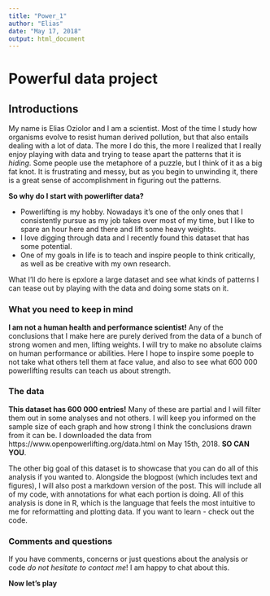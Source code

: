 ```yaml
---
title: "Power_1"
author: "Elias"
date: "May 17, 2018"
output: html_document
---
```


# __Powerful data project__ 

## Introductions

My name is Elias Oziolor and I am a scientist. Most of the time I study how organisms evolve to resist human derived pollution, but that also entails dealing with a lot of data. The more I do this, the more I realized that I really enjoy playing with data and trying to tease apart the patterns that it is _hiding_. Some people use the metaphore of a puzzle, but I think of it as a big fat knot. It is frustrating and messy, but as you begin to unwinding it, there is a great sense of accomplishment in figuring out the patterns.

__So why do I start with powerlifter data?__

* Powerlifting is my hobby. Nowadays it's one of the only ones that I consistently pursue as my job takes over most of my time, but I like to spare an hour here and there and lift some heavy weights. 
* I love digging through data and I recently found this dataset that has some potential.
* One of my goals in life is to teach and inspire people to think critically, as well as be creative with my own research.

What I'll do here is epxlore a large dataset and see what kinds of patterns I can tease out by playing with the data and doing some stats on it.

### What you need to keep in mind

__I am not a human health and performance scientist!__ Any of the conclusions that I make here are purely derived from the data of a bunch of strong women and men, lifting weights. I will try to make no absolute claims on human performance or abilities. Here I hope to inspire some poeple to not take what others tell them at face value, and also to see what 600 000 powerlifting results can teach us about strength.

### The data
__This dataset has 600 000 entries!__ Many of these are partial and I will filter them out in some analyses and not others. I will keep you informed on the sample size of each graph and how strong I think the conclusions drawn from it can be. I downloaded the data from https://www.openpowerlifting.org/data.html on May 15th, 2018. __SO CAN YOU__.

The other big goal of this dataset is to showcase that you can do all of this analysis if you wanted to. Alongside the blogpost (which includes text and figures), I will also post a markdown version of the post. This will include all of my code, with annotations for what each portion is doing. All of this analysis is done in R, which is the language that feels the most intuitive to me for reformatting and plotting data. If you want to learn - check out the code.

### Comments and questions

If you have comments, concerns or just questions about the analysis or code _do not hesitate to contact me_! I am happy to chat about this.

__Now let's play__